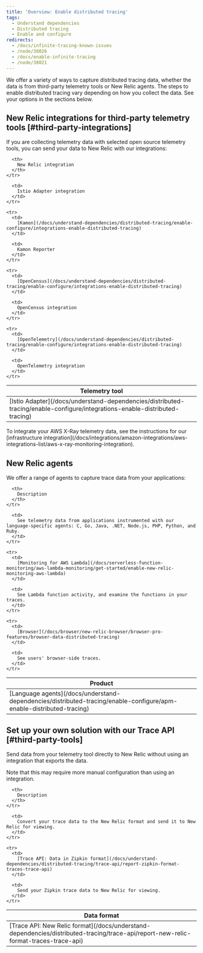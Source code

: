 ```yaml
---
title: 'Overview: Enable distributed tracing'
tags:
  - Understand dependencies
  - Distributed tracing
  - Enable and configure
redirects:
  - /docs/infinite-tracing-known-issues
  - /node/38026
  - /docs/enable-infinite-tracing
  - /node/38021
---
```


We offer a variety of ways to capture distributed tracing data, whether the data is from third-party telemetry tools or New Relic agents. The steps to enable distributed tracing vary depending on how you collect the data. See your options in the sections below.

## New Relic integrations for third-party telemetry tools [#third-party-integrations]

If you are collecting telemetry data with selected open source telemetry tools, you can send your data to New Relic with our integrations:

<table>
  <thead>
    <tr>
      <th>
        Telemetry tool
      </th>

      <th>
        New Relic integration
      </th>
    </tr>
  </thead>

  <tbody>
    <tr>
      <td>
        [Istio Adapter](/docs/understand-dependencies/distributed-tracing/enable-configure/integrations-enable-distributed-tracing)
      </td>

      <td>
        Istio Adapter integration
      </td>
    </tr>

    <tr>
      <td>
        [Kamon](/docs/understand-dependencies/distributed-tracing/enable-configure/integrations-enable-distributed-tracing)
      </td>

      <td>
        Kamon Reporter
      </td>
    </tr>

    <tr>
      <td>
        [OpenCensus](/docs/understand-dependencies/distributed-tracing/enable-configure/integrations-enable-distributed-tracing)
      </td>

      <td>
        OpenCensus integration
      </td>
    </tr>

    <tr>
      <td>
        [OpenTelemetry](/docs/understand-dependencies/distributed-tracing/enable-configure/integrations-enable-distributed-tracing)
      </td>

      <td>
        OpenTelemetry integration
      </td>
    </tr>
  </tbody>
</table>

<Callout variant="tip">
  To integrate your AWS X-Ray telemetry data, see the instructions for our [infrastructure integration](/docs/integrations/amazon-integrations/aws-integrations-list/aws-x-ray-monitoring-integration).
</Callout>

## New Relic agents

We offer a range of agents to capture trace data from your applications:

<table>
  <thead>
    <tr>
      <th style={{ width: "250px" }}>
        Product
      </th>

      <th>
        Description
      </th>
    </tr>
  </thead>

  <tbody>
    <tr>
      <td>
        [Language agents](/docs/understand-dependencies/distributed-tracing/enable-configure/apm-enable-distributed-tracing)
      </td>

      <td>
        See telemetry data from applications instrumented with our language-specific agents: C, Go, Java, .NET, Node.js, PHP, Python, and Ruby.
      </td>
    </tr>

    <tr>
      <td>
        [Monitoring for AWS Lambda](/docs/serverless-function-monitoring/aws-lambda-monitoring/get-started/enable-new-relic-monitoring-aws-lambda)
      </td>

      <td>
        See Lambda function activity, and examine the functions in your traces.
      </td>
    </tr>

    <tr>
      <td>
        [Browser](/docs/browser/new-relic-browser/browser-pro-features/browser-data-distributed-tracing)
      </td>

      <td>
        See users' browser-side traces.
      </td>
    </tr>
  </tbody>
</table>

## Set up your own solution with our Trace API [#third-party-tools]

Send data from your telemetry tool directly to New Relic without using an integration that exports the data.

<Callout variant="tip">
  Note that this may require more manual configuration than using an integration.
</Callout>

<table>
  <thead>
    <tr>
      <th>
        Data format
      </th>

      <th>
        Description
      </th>
    </tr>
  </thead>

  <tbody>
    <tr>
      <td>
        [Trace API: New Relic format](/docs/understand-dependencies/distributed-tracing/trace-api/report-new-relic-format-traces-trace-api)
      </td>

      <td>
        Convert your trace data to the New Relic format and send it to New Relic for viewing.
      </td>
    </tr>

    <tr>
      <td>
        [Trace API: Data in Zipkin format](/docs/understand-dependencies/distributed-tracing/trace-api/report-zipkin-format-traces-trace-api)
      </td>

      <td>
        Send your Zipkin trace data to New Relic for viewing.
      </td>
    </tr>
  </tbody>
</table>
